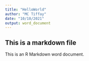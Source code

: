 ```yaml
---
title: "HelloWorld"
author: "MC Tiffay"
date: "10/10/2021"
output: word_document
---
```


## This is a markdown file

This is an R Markdown word document. 
